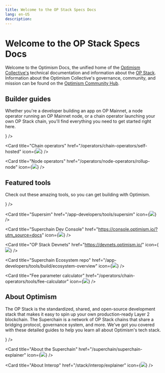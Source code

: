 ```yaml
---
title: Welcome to the OP Stack Specs Docs
lang: en-US
description: 
---
```



# Welcome to the OP Stack Specs Docs

Welcome to the Optimism Docs, the unified home of the [Optimism Collective's](/connect/resources/glossary#optimism-collective) technical documentation and information about the [OP Stack](/stack/getting-started).
Information about the Optimism Collective's governance, community, and mission can be found on the [Optimism Community Hub](https://community.optimism.io/docs/governance/).

## Builder guides

Whether you're a developer building an app on OP Mainnet, a node operator running an OP Mainnet node, or a chain operator launching your own OP Stack chain, you'll find everything you need to get started right here.

<Cards>
  <Card title="App developers" href="/app-developers/get-started" icon={<img src="img/icons/terminal-window-line.svg" />} />

  <Card title="Chain operators" href="/operators/chain-operators/self-hosted" icon={<img src="img/icons/instance-line.svg" />} />

  <Card title="Node operators" href="/operators/node-operators/rollup-node" icon={<img src="img/icons/computer-line.svg" />} />
  
</Cards>

## Featured tools

Check out these amazing tools, so you can get building with Optimism.

<Cards>
  <Card title="Superchain faucet" href="https://console.optimism.io/faucet?utm_source=docs" icon={<img src="img/icons/gear.svg" />} />

  <Card title="Supersim" href="/app-developers/tools/supersim" icon={<img src="img/icons/gear.svg" />} />

  <Card title="Superchain Dev Console" href="https://console.optimism.io/?utm_source=docs" icon={<img src="img/icons/gear.svg" />} />

  <Card title="OP Stack Devnets" href="https://devnets.optimism.io/" icon={<img src="img/icons/gear.svg" />} />

  <Card title="Superchain Ecosystem repo" href="/app-developers/tools/build/ecosystem-overview" icon={<img src="img/icons/gear.svg" />} />

  <Card title="Fee parameter calculator" href="/operators/chain-operators/tools/fee-calculator" icon={<img src="img/icons/gear.svg" />} />

</Cards>

## About Optimism

The OP Stack is the standardized, shared, and open-source development stack that makes it easy to spin up your own production-ready Layer 2 blockchain.
The Superchain is a network of OP Stack chains that share a bridging protocol, governance system, and more.
We've got you covered with these detailed guides to help you learn all about Optimism's tech stack.

<Cards>
  <Card title="About the OP Stack" href="/stack/getting-started" icon={<img src="img/icons/book.svg" />} />

  <Card title="About the Superchain" href="/superchain/superchain-explainer" icon={<img src="img/icons/book.svg" />} />

  <Card title="About Interop" href="/stack/interop/explainer" icon={<img src="img/icons/book.svg" />} />
</Cards>
